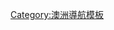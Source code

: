 {{Navbox with columns
|name  = 澳洲各州及領地政府首腦
|state = {{{state<includeonly>|collapsed</includeonly>}}}
|title = 澳洲各州與領地之{{le|澳洲各州州長|Premiers of the Australian states|州長}}及[[首席部長]]
|colstyle = text-align:center;

|col1header = [[新南威爾士州州長|新南威爾士州]]
|col1  = [[多米尼克·佩羅特]]<br>（[[澳大利亚自由党|自由党]]）
|col2header = {{le|維多利亞州州長|Premier of Victoria|維多利亞州}}
|col2  = [[丹尼爾·安德魯斯]]<br>（[[澳大利亚工党|工党]]）
|col3header = {{le|昆士蘭州州長|Premier of Queensland|昆士蘭州}}
|col3  = [[安娜斯塔西亞·帕拉夏]]<br>（[[澳大利亚工党|工党]]）
|col4header = {{le|西澳洲州長|Premier of Western Australia|西澳洲}}
|col4  = [[馬克·麥高文]]<br>（[[澳大利亚工党|工党]]）
|col5header = {{le|南澳洲州長|Premier of South Australia|南澳洲}}
|col5  = [[伯多祿·馬林瑙斯卡斯]]<br>（[[澳大利亚工党|工党]]）
|col6header = [[塔斯曼尼亞州州長|塔斯曼尼亞州]]
|col6  = [[杰里米·洛克利夫]]<br>（[[澳大利亚自由党|自由党]]）
|col7header = {{le|澳洲首都領地首席部長|Chief Minister of the Australian Capital Territory|首都领地}}
|col7  = [[安德魯·巴爾]]<br>（[[澳大利亚工党|工党]]）
|col8header = {{le|北領地首席部長|Chief Minister of the Northern Territory|北領地}}
|col8  = [[娜塔莎·菲爾斯]]<br>（[[澳大利亚工党|工党]]）
}}<noinclude>
{{collapsible option}}

[[Category:澳洲導航模板]]
</noinclude>